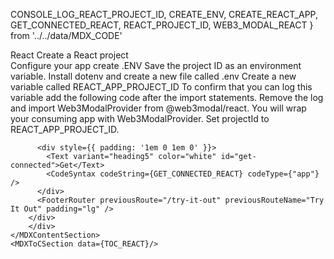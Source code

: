   CONSOLE_LOG_REACT_PROJECT_ID,
  CREATE_ENV,
  CREATE_REACT_APP,
  GET_CONNECTED_REACT,
  REACT_PROJECT_ID,
  WEB3_MODAL_REACT
} from '../../data/MDX_CODE'

<MDXLayout>
  <div style={{display: "flex"}}>
    <MDXContentSection>
        <div>
          <div style={{padding: '1em 0 1em 0'}}>
            <Text variant="heading4" color="white" id="react">React</Text>
            <Text variant="heading5" color="white" id="create-react-project">Create a React project</Text>
            <CodeSyntax codeString={CREATE_REACT_APP} codeType={"terminal"} />
        </div>
        <div>
          <div style={{padding: '1em 0 1em 0'}}>
            <Text variant="heading4" color="white" id="configure-app">Configure your app</Text>
            <Text variant="heading5" color="white" id="create-env">create .ENV</Text>
            <Text variant="text3" color="grey">
              Save the project ID as an environment variable. Install dotenv and create a new file called .env
            </Text>
            <CodeSyntax codeString={CREATE_ENV} codeType={"app"} />
            <Text variant="text3" color="grey">
              Create a new variable called REACT_APP_PROJECT_ID
            </Text>
            <CodeSyntax codeString={REACT_PROJECT_ID} codeType={"app"} />
            <Text variant="text3" color="grey">
              To confirm that you can log this variable add the following code after the import statements.
            </Text>
            <CodeSyntax codeString={CONSOLE_LOG_REACT_PROJECT_ID} codeType={"app"} />
            <Text variant="text3" color="grey">
                Remove the log and import Web3ModalProvider from @web3modal/react. You will wrap your consuming app with Web3ModalProvider. Set projectId to REACT_APP_PROJECT_ID.
            </Text>
            <CodeSyntax codeString={WEB3_MODAL_REACT} codeType={"app"} />
        </div>

          <div style={{ padding: '1em 0 1em 0' }}>
            <Text variant="heading5" color="white" id="get-connected">Get</Text>
            <CodeSyntax codeString={GET_CONNECTED_REACT} codeType={"app"} />
          </div>
          <FooterRouter previousRoute="/try-it-out" previousRouteName="Try It Out" padding="lg" />
        </div>
        </div>
    </MDXContentSection>
    <MDXToCSection data={TOC_REACT}/>

  </div>
</MDXLayout>
